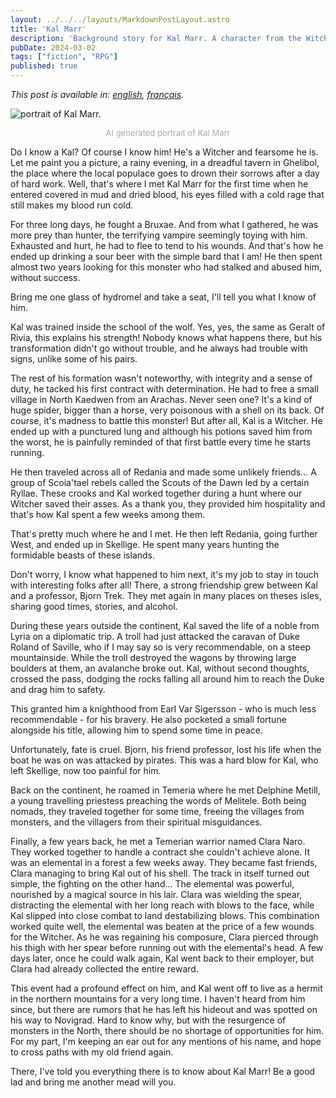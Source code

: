 ```yaml
---
layout: ../../../layouts/MarkdownPostLayout.astro
title: 'Kal Marr'
description: 'Background story for Kal Marr. A character from the Witcher Role playing game I am running.'
pubDate: 2024-03-02
tags: ["fiction", "RPG"]
published: true
---
```


*This post is available in: [english](/posts/KalMarr/), [français](/posts/KalMarr/fr/).*

<Image 
    src={kal} 
    class="img-50 img-mobile"
    alt="portrait of Kal Marr."
/>

<p style="
    text-align: center;
    font-size: small;
    color: darkgray;
">AI generated portrait of Kal Marr</p>

Do I know a Kal? Of course I know him! He's a Witcher and fearsome he is. Let me paint you a picture, a rainy evening, in a dreadful tavern in Ghelibol, the place where the local populace goes to drown their sorrows after a day of hard work. Well, that's where I met Kal Marr for the first time when he entered covered in mud and dried blood, his eyes filled with a cold rage that still makes my blood run cold.

For three long days, he fought a Bruxae. And from what I gathered, he was more prey than hunter, the terrifying vampire seemingly toying with him. Exhausted and hurt, he had to flee to tend to his wounds. And that's how he ended up drinking a sour beer with the simple bard that I am! He then spent almost two years looking for this monster who had stalked and abused him, without success.

Bring me one glass of hydromel and take a seat, I'll tell you what I know of him.

Kal was trained inside the school of the wolf. Yes, yes, the same as Geralt of Rivia, this explains his strength! Nobody knows what happens there, but his transformation didn't go without trouble, and he always had trouble with signs, unlike some of his pairs.

The rest of his formation wasn't noteworthy, with integrity and a sense of duty, he tacked his first contract with determination. He had to free a small village in North Kaedwen from an Arachas. Never seen one? It's a kind of huge spider, bigger than a horse, very poisonous with a shell on its back. Of course, it's madness to battle this monster! But after all, Kal is a Witcher. He ended up with a punctured lung and although his potions saved him from the worst, he is painfully reminded of that first battle every time he starts running.

He then traveled across all of Redania and made some unlikely friends... A group of Scoia'tael rebels called the Scouts of the Dawn led by a certain Ryllae. These crooks and Kal worked together during a hunt where our Witcher saved their asses. As a thank you, they provided him hospitality and that's how Kal spent a few weeks among them.

That's pretty much where he and I met. He then left Redania, going further West, and ended up in Skellige. He spent many years hunting the formidable beasts of these islands.

Don't worry, I know what happened to him next, it's my job to stay in touch with interesting folks after all! There, a strong friendship grew between Kal and a professor, Bjorn Trek. They met again in many places on theses isles, sharing good times, stories, and alcohol.

During these years outside the continent, Kal saved the life of a noble from Lyria on a diplomatic trip. A troll had just attacked the caravan of Duke Roland of Saville, who if I may say so is very recommendable, on a steep mountainside. While the troll destroyed the wagons by throwing large boulders at them, an avalanche broke out. Kal, without second thoughts, crossed the pass, dodging the rocks falling all around him to reach the Duke and drag him to safety.

This granted him a knighthood from Earl Var Sigersson - who is much less recommendable - for his bravery. He also pocketed a small fortune alongside his title, allowing him to spend some time in peace.

Unfortunately, fate is cruel. Bjorn, his friend professor, lost his life when the boat he was on was attacked by pirates. This was a hard blow for Kal, who left Skellige, now too painful for him.

Back on the continent, he roamed in Temeria where he met Delphine Metill, a young travelling priestess preaching the words of Melitele. Both being nomads, they traveled together for some time, freeing the villages from monsters, and the villagers from their spiritual misguidances.

Finally, a few years back, he met a Temerian warrior named Clara Naro. They worked together to handle a contract she couldn't achieve alone. It was an elemental in a forest a few weeks away. They became fast friends, Clara managing to bring Kal out of his shell. The track in itself turned out simple, the fighting on the other hand... The elemental was powerful, nourished by a magical source in his lair. Clara was wielding the spear,  distracting the elemental with her long reach with blows to the face, while Kal slipped into close combat to land destabilizing blows. This combination worked quite well, the elemental was beaten at the price of a few wounds for the Witcher. As he was regaining his composure, Clara pierced through his thigh with her spear before running out with the elemental's head. A few days later, once he could walk again, Kal went back to their employer, but Clara had already collected the entire reward.

This event had a profound effect on him, and Kal went off to live as a hermit in the northern mountains for a very long time. I haven't heard from him since, but there are rumors that he has left his hideout and was spotted on his way to Novigrad. Hard to know why, but with the resurgence of monsters in the North, there should be no shortage of opportunities for him. For my part, I'm keeping an ear out for any mentions of his name, and hope to cross paths with my old friend again.

There, I've told you everything there is to know about Kal Marr! Be a good lad and bring me another mead will you.